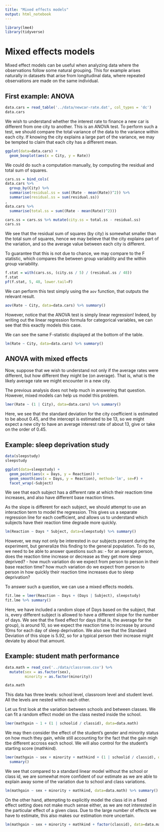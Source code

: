 ```yaml
---
title: "Mixed effects models"
output: html_notebook
---
```


```r
library(lme4)
library(tidyverse)
```


# Mixed effects models

Mixed effect models can be useful when analyzing data where the observations
follow some natural grouping. This for example arises naturally in datasets that arise
from longitudinal data, where repeated observations are made on the same individual.

## First example: ANOVA

```r
data.cars = read_table('../data/newcar-rate.dat', col_types = 'dc')
data.cars
```

We wish to understand whether the interest rate to finance a new car is different from one city to another.
This is an ANOVA test. To perform such a test, we should compare the total variance of the data to
the variance within each city. If knowing the city explains a large part of the variance, we may
be tempted to claim that each city has a different mean.

```r
ggplot(data=data.cars) +
  geom_boxplot(aes(x = City, y = Rate))
```

We could do such a computation manually, by computing the residual and total sum
of squares.
```r
cars.ss = bind_cols(
data.cars %>%
  group_by(City) %>%
  summarise(residual.ss = sum((Rate - mean(Rate))^2)) %>%
  summarise(residual.ss = sum(residual.ss))
,
data.cars %>%
  summarise(total.ss = sum((Rate - mean(Rate))^2)))

cars.ss = cars.ss %>% mutate(city.ss = total.ss - residual.ss)
cars.ss
```

We see that the residual sum of squares (by city) is somewhat smaller than
the total sum of squares, hence we may believe that the city explains part of
the variation, and so the average value between each city is different.

To guarantee that this is not due to chance, we may compare to the F statistic,
which compares the between group variability and the within group variability.
```r
f.stat = with(cars.ss, (city.ss / 5) / (residual.ss / 48))
f.stat
pf(f.stat, 5, 48, lower.tail=F)
```

We can perform this test simply using the `aov` function, that
outputs the relevant result.
```r
aov(Rate ~ City, data=data.cars) %>% summary()
```

However, notice that the ANOVA test is simply linear regression!
Indeed, by writing out the linear regression formula for categorical
variables, we can see that this exactly models this case.

We can see the same F-statistic displayed at the bottom of the
table.
```r
lm(Rate ~ City, data=data.cars) %>% summary()
```

## ANOVA with mixed effects

Now, suppose that we wish to understand not only if the
average rates were different, but how different they
might be (on average). That is, what is the likely
average rate we might encounter in a new city.

The previous analysis does not help much in answering
that question. However, mixed models can help us
model this problem.

```r
lmer(Rate ~ (1 | City), data=data.cars) %>% summary()
```

Here, we see that the standard deviation for
the city coefficient is estimated to be about 0.45,
and the intercept is estimated to be 13, so
we might expect a new city to have an
average interest rate of about 13, give or take
on the order of 0.45.

## Example: sleep deprivation study

```r
data(sleepstudy)
sleepstudy
```

```r
ggplot(data=sleepstudy) +
  geom_point(aes(x = Days, y = Reaction)) +
  geom_smooth(aes(x = Days, y = Reaction), method='lm', se=F) +
  facet_wrap(~Subject)
```

We see that each subject has a different rate at which their reactiom time increases, and
also have different base reaction times.

As the slope is different for each subject, we should attempt to use an interaction term
to model the regression. This gives us a separate regression line for each coefficient,
and allows us to understand which subjects have their reaction time degrade more
quickly.
```r
lm(Reaction ~ Days * Subject, data=sleepstudy) %>% summary()
```

However, we may not only be interested in our subjects present during the
experiment, but generalize this finding to the general population. To do
so, we need to be able to answer questions such as:
- for an average person, does the reaction time increase or decrease as
they get more sleep deprived?
- how much variation do we expect from person to person in their base
reaction time? how much variation do we expect from person to person
in how quickly their reaction time increases due to sleep deprivation?

To answer such a question, we can use a mixed effects models.
```r
fit.lme = lmer(Reaction ~ Days + (Days | Subject), sleepstudy)
fit.lme %>% summary()
```

Here, we have included a random slope of Days based on the subject, that is,
every different subject is allowed to have a different slope for the number
of days. We see that the fixed effect for days (that is, the average for
the group), is around 10, so we expect the reaction time to increase by
around 10ms for each day of sleep deprivation. We also see that the Standard
Deviation of this slope is 5.92, so for a typical person their increase
might deviate by about that amount.

## Example: student math performance

```r
data.math = read_csv('../data/classroom.csv') %>%
  mutate(sex = as.factor(sex),
         minority = as.factor(minority))
```

```r
data.math
```

This data has three levels: school level, classroom level and student level. All the levels
are nested within each other.

Let us first look at the variation between schools and between classes.
We can fit a random effect model on the class nested inside the school.
```r
lmer(mathgain ~ 1 + (1 | schoolid / classid), data=data.math)
```

We may then consider the effect of the student's gender and minority status
on how much they gain, while still accounting for the fact that the gain
migh tbe different accross each school. We will also control for the student's
starting score (mathkind).
```r
lmer(mathgain ~ sex + minority + mathkind + (1 | schoolid / classid), data=data.math) %>%
  summary()
```

We see that compared to a standard linear model without the school or
class id, we are somewhat more confident of our estimate as we are
able to explain away some of the variation due to school and class
variations.
```r
lm(mathgain ~ sex + minority + mathkind, data=data.math) %>% summary()
```

On the other hand, attempting to explicitly model the class id
in a fixed effect setting does not make much sense either,
as we are not interested in the particular effect of a given
class. Due to the large number of effects we have to estimate,
this also makes our estimation more uncertain.
```r
lm(mathgain ~ sex + minority + mathkind + factor(classid), data=data.math) %>% summary()
```

